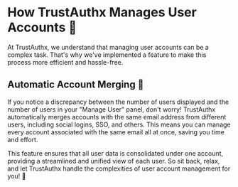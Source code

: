 # How TrustAuthx Manages User Accounts 👥

At TrustAuthx, we understand that managing user accounts can be a complex task. That's why we've implemented a feature to make this process more efficient and hassle-free.

## Automatic Account Merging 🔄

If you notice a discrepancy between the number of users displayed and the number of users in your "Manage User" panel, don't worry! TrustAuthx automatically merges accounts with the same email address from different users, including social logins, SSO, and others. This means you can manage every account associated with the same email all at once, saving you time and effort.

This feature ensures that all user data is consolidated under one account, providing a streamlined and unified view of each user. So sit back, relax, and let TrustAuthx handle the complexities of user account management for you! 🎉
